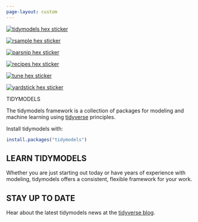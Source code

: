 ```yaml
---
page-layout: custom
---
```


::::: {#FrontPage}

:::: {.band .first}
:::: {.bandContent}

::: {.hexBadges}
<a href="https://tidymodels.tidymodels.org/">
  <div class=""></div>
  <img src="images/tidymodels.png" alt="tidymodels hex sticker" class="r1 c0">
</a>

<a href="https://rsample.tidymodels.org/">
  <div class="filtered r2 c0"></div>
  <img src="images/rsample.png" alt="rsample hex sticker" class="r2 c0">
</a>

<a href="https://parsnip.tidymodels.org/">
  <div class="filtered r3 c0"></div>
  <img src="images/parsnip.png" alt="parsnip hex sticker" class="r3 c0">
</a>
       
        
<a href="https://recipes.tidymodels.org/">
  <div class="filtered r2 c2"></div>
  <img src="images/recipes.png" alt="recipes hex sticker" class="r2 c2">
</a>

<a href="https://tune.tidymodels.org/">
 <div class="filtered r3 c2"></div>
 <img src="images/tune.png" alt="tune hex sticker" class="r3 c2">
</a>

<a href="https://yardstick.tidymodels.org/">
  <div class="filtered r4 c2"></div>
  <img src="images/yardstick.png" alt="yardstick hex sticker" class="r4 c2">
</a>
:::

::: {.blurb}
[TIDYMODELS]{.tagline}

The tidymodels framework is a collection of packages for modeling and machine learning using [tidyverse](https://www.tidyverse.org/) principles.

Install tidymodels with:

```r
install.packages("tidymodels")
```
:::

::::
::::

:::: {.band .second}
# LEARN TIDYMODELS

Whether you are just starting out today or have years of experience with modeling, tidymodels offers a consistent, flexible framework for your work.
::::

:::: {.band .third}
# STAY UP TO DATE

Hear about the latest tidymodels news at the [tidyverse blog](https://www.tidyverse.org/tags/tidymodels/).
::::

:::::

